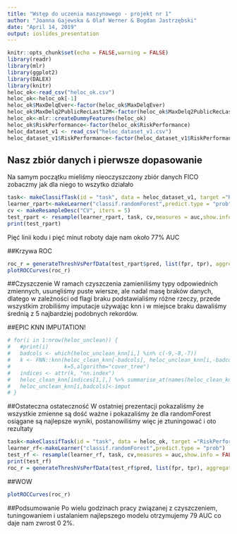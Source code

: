 ```yaml
---
title: "Wstęp do uczenia maszynowego - projekt nr 1"
author: "Joanna Gajewska & Olaf Werner & Bogdan Jastrzębski"
date: "April 14, 2019"
output: ioslides_presentation
---
```


```r
knitr::opts_chunk$set(echo = FALSE,warning = FALSE)
library(readr)
library(mlr)
library(ggplot2)
library(DALEX)
library(knitr)
heloc_ok<-read_csv("heloc_ok.csv")
heloc_ok<-heloc_ok[-1]
heloc_ok$MaxDelqEver<-factor(heloc_ok$MaxDelqEver)
heloc_ok$MaxDelq2PublicRecLast12M<-factor(heloc_ok$MaxDelq2PublicRecLast12M)
heloc_ok<-mlr::createDummyFeatures(heloc_ok)
heloc_ok$RiskPerformance<-factor(heloc_ok$RiskPerformance)
heloc_dataset_v1 <- read_csv("heloc_dataset_v1.csv")
heloc_dataset_v1$RiskPerformance<-factor(heloc_dataset_v1$RiskPerformance)
```

## Nasz zbiór danych i pierwsze dopasowanie
Na samym początku mieliśmy nieoczyszczony zbiór danych FICO zobaczmy jak dla niego to wszytko działało

```r
task<- makeClassifTask(id = "task", data = heloc_dataset_v1, target ="RiskPerformance")
learner_rpart<-makeLearner("classif.randomForest",predict.type = "prob")
cv <- makeResampleDesc("CV", iters = 5)
test_rpart <- resample(learner_rpart, task, cv,measures = auc,show.info = FALSE)
print(test_rpart)
```

Pięć linii kodu i pięć minut roboty daje nam około 77% AUC

##Krzywa ROC
```r
roc_r = generateThreshVsPerfData(test_rpart$pred, list(fpr, tpr), aggregate = TRUE)
plotROCCurves(roc_r)
```

##Czyszczenie 
W ramach czyszczenia zamieniliśmy typy odpowiednich zmiennych, usunęliśmy puste wiersze, ale nadal masę braków danych, dlatego w zależności od flagi braku podstawialiśmy różne rzeczy, przede wszystkim zrobiliśmy imputacje używając knn i w miejsce braku dawaliśmy średnią z 5 najbardziej podobnych rekordów.

##EPIC KNN IMPUTATION!

```r
# for(i in 1:nrow(heloc_unclean)) {
#   #print(i)
#   badcols <- which(heloc_unclean_knn[i,] %in% c(-9,-8,-7))
#   k <- FNN::knn(heloc_clean_knn[-badcols], heloc_unclean_knn[i,-badcols], cl=heloc_clean[[1]],
#                 k=5,algorithm="cover_tree")
#   indices <- attr(k, "nn.index")
#   heloc_clean_knn[indices[1,],] %>% summarise_at(names(heloc_clean_knn)[badcols],mean)->imput
#   heloc_unclean_knn[i,badcols]<-imput
# }
```

##Ostateczna ostateczność
W ostatniej prezentacji pokazaliśmy że wszystkie zmienne są dość ważne i pokazaliśmy że dla randomForest osiągane są najlepsze wyniki,
 postanowiliśmy więc je ztuningować i oto rezultaty
 
```r
task<-makeClassifTask(id = "task", data = heloc_ok, target ="RiskPerformance")
learner_rf<-makeLearner("classif.randomForest",predict.type = "prob")
test_rf <- resample(learner_rf, task, cv,measures = auc,show.info = FALSE)
print(test_rf)
roc_r = generateThreshVsPerfData(test_rf$pred, list(fpr, tpr), aggregate = TRUE)
```
 
##WOW
```r
plotROCCurves(roc_r)
```

##Podsumowanie
Po wielu godzinach pracy związanej z czyszczeniem, tuningowaniem i ustalaniem najlepszego modelu otrzymujemy 79 AUC co daje nam zwrost 0 2%.

